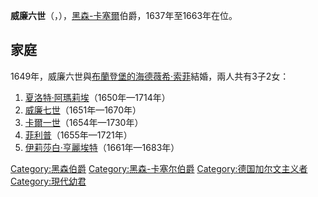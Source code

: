 {{Multiple issues|
{{Expand language|1=en|time=2021-03-12T12:19:42+00:00}}
{{Unreferenced|time=2021-03-12T12:19:42+00:00}}
}}
{{Infobox noble
| name        = 威廉六世
| image       = Wilhelm6-HK.jpg
| succession  = 黑森-卡塞爾伯爵
| reign       = 1637年 — 1663年
| predecessor = [[威廉五世_(黑森-卡塞爾)|威廉五世]]
| successor   = [[威廉七世_(黑森-卡塞爾)|威廉七世]]
| birth_date  = {{birth date|1629|5|23|df=y}}
| birth_place = [[卡塞爾|卡塞爾]]
| death_date  = {{death date and age|1663|7|16|1629|5|23|df=y}}
| death_place = [[海納|海納]]
| noble family= [[黑森王朝|黑森家族]]
| father      = [[黑森-卡塞爾伯爵威廉五世|黑森-卡塞爾伯爵威廉五世]]
| mother      = 阿瑪莉埃·伊莉莎白
| religion    = [[加爾文主義|加爾文主義]]
}}
'''威廉六世'''（{{lang-de|Wilhelm VI.}}，{{bd|1629年|5月23日|1663年|7月16日}}），[[黑森-卡塞尔伯国|黑森-卡塞爾]]伯爵，1637年至1663年在位。

== 家庭 ==
1649年，威廉六世與[[布蘭登堡的海德薇希·索菲|布蘭登堡的海德薇希·索菲]]結婚，兩人共有3子2女：
# [[夏洛特·阿瑪莉埃_(黑森-卡塞爾)|夏洛特·阿瑪莉埃]]（1650年—1714年）
# [[威廉七世_(黑森-卡塞爾)|威廉七世]]（1651年—1670年）
# [[卡爾一世_(黑森-卡塞爾)|卡爾一世]]（1654年—1730年）
# [[菲利普_(黑森-菲利普斯塔爾)|菲利普]]（1655年—1721年）
# [[伊莉莎白·亨麗埃特_(黑森-卡塞爾)|伊莉莎白·亨麗埃特]]（1661年—1683年）

[[Category:黑森伯爵|Category:黑森伯爵]]
[[Category:黑森-卡塞尔伯爵|Category:黑森-卡塞尔伯爵]]
[[Category:德国加尔文主义者|Category:德国加尔文主义者]]
[[Category:現代幼君|Category:現代幼君]]